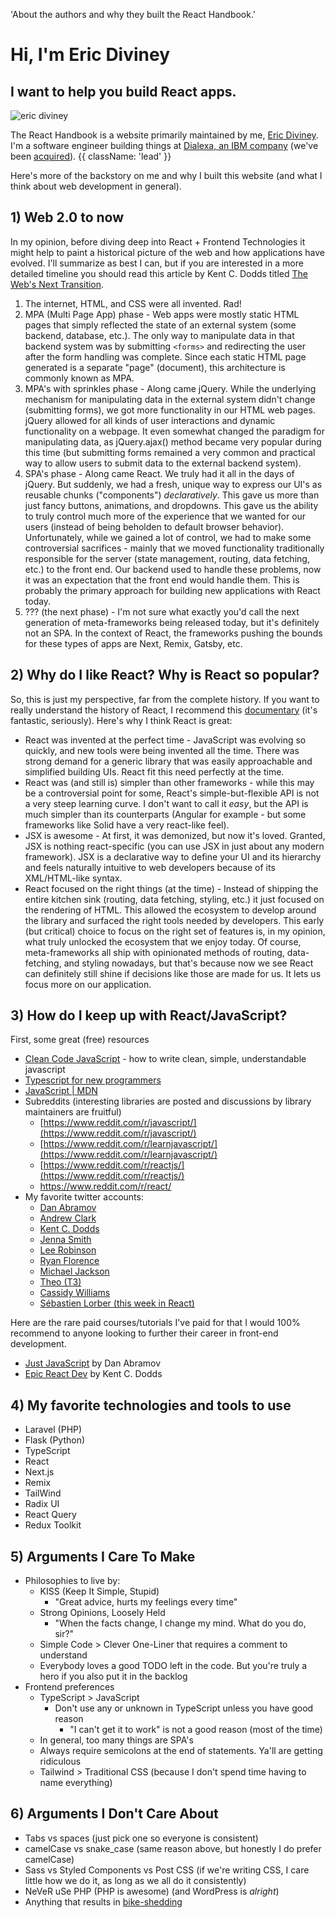   'About the authors and why they built the React Handbook.'

# Hi, I'm Eric Diviney

## I want to help you build React apps.

<img
  className="max-w-[170px] rounded-full"
  src="/eric-diviney.jpg"
  alt="eric diviney"
/>

The React Handbook is a website primarily maintained by me, [Eric Diviney](https://twitter.com/EricDiviney). I'm a software engineer building things at [Dialexa, an IBM company](https://www.dialexa.com/) (we've been [acquired](https://newsroom.ibm.com/2022-09-22-IBM-Acquires-Dialexa-to-Speed-Digital-Innovation)). {{ className: 'lead' }}

Here's more of the backstory on me and why I built this website (and what I think about web development in general).

## 1) Web 2.0 to now

In my opinion, before diving deep into React + Frontend Technologies it might help to paint a historical picture of the web and how applications have evolved. I'll summarize as best I can, but if you are interested in a more detailed timeline you should read this article by Kent C. Dodds titled [The Web's Next Transition](https://www.epicweb.dev/the-webs-next-transition).

1. The internet, HTML, and CSS were all invented. Rad!
2. MPA (Multi Page App) phase - Web apps were mostly static HTML pages that simply reflected the state of an external system (some backend, database, etc.). The only way to manipulate data in that backend system was by submitting `<forms>` and redirecting the user after the form handling was complete. Since each static HTML page generated is a separate "page" (document), this architecture is commonly known as MPA.
3. MPA's with sprinkles phase - Along came jQuery. While the underlying mechanism for manipulating data in the external system didn't change (submitting forms), we got more functionality in our HTML web pages. jQuery allowed for all kinds of user interactions and dynamic functionality on a webpage. It even somewhat changed the paradigm for manipulating data, as jQuery.ajax() method became very popular during this time (but submitting forms remained a very common and practical way to allow users to submit data to the external backend system).
4. SPA's phase - Along came React. We truly had it all in the days of jQuery. But suddenly, we had a fresh, unique way to express our UI's as reusable chunks ("components") _declaratively_. This gave us more than just fancy buttons, animations, and dropdowns. This gave us the ability to truly control much more of the experience that we wanted for our users (instead of being beholden to default browser behavior). Unfortunately, while we gained a lot of control, we had to make some controversial sacrifices - mainly that we moved functionality traditionally responsible for the server (state management, routing, data fetching, etc.) to the front end. Our backend used to handle these problems, now it was an expectation that the front end would handle them. This is probably the primary approach for building new applications with React today.
5. ??? (the next phase) - I'm not sure what exactly you'd call the next generation of meta-frameworks being released today, but it's definitely not an SPA. In the context of React, the frameworks pushing the bounds for these types of apps are Next, Remix, Gatsby, etc.

## 2) Why do I like React? Why is React so popular?

So, this is just my perspective, far from the complete history. If you want to really understand the history of React, I recommend this [documentary](https://www.youtube.com/watch?v=8pDqJVdNa44) (it's fantastic, seriously). Here's why I think React is great:

- React was invented at the perfect time - JavaScript was evolving so quickly, and new tools were being invented all the time. There was strong demand for a generic library that was easily approachable and simplified building UIs. React fit this need perfectly at the time.
- React was (and still is) simpler than other frameworks - while this may be a controversial point for some, React's simple-but-flexible API is not a very steep learning curve. I don't want to call it _easy_, but the API is much simpler than its counterparts (Angular for example - but some frameworks like Solid have a very react-like feel).
- JSX is awesome - At first, it was demonized, but now it's loved. Granted, JSX is nothing react-specific (you can use JSX in just about any modern framework). JSX is a declarative way to define your UI and its hierarchy and feels naturally intuitive to web developers because of its XML/HTML-like syntax.
- React focused on the right things (at the time) - Instead of shipping the entire kitchen sink (routing, data fetching, styling, etc.) it just focused on the rendering of HTML. This allowed the ecosystem to develop around the library and surfaced the right tools needed by developers. This early (but critical) choice to focus on the right set of features is, in my opinion, what truly unlocked the ecosystem that we enjoy today. Of course, meta-frameworks all ship with opinionated methods of routing, data-fetching, and styling nowadays, but that's because now we see React can definitely still shine if decisions like those are made for us. It lets us focus more on our application.

## 3) How do I keep up with React/JavaScript?

First, some great (free) resources

- [Clean Code JavaScript](https://github.com/ryanmcdermott/clean-code-javascript) - how to write clean, simple, understandable javascript
- [Typescript for new programmers](https://www.typescriptlang.org/docs/handbook/typescript-from-scratch.html)
- [JavaScript | MDN](https://developer.mozilla.org/en-US/docs/Web/JavaScript)
- Subreddits (interesting libraries are posted and discussions by library maintainers are fruitful)
  - [https://www.reddit.com/r/javascript/](https://www.reddit.com/r/javascript/)
  - [https://www.reddit.com/r/learnjavascript/](https://www.reddit.com/r/learnjavascript/)
  - [https://www.reddit.com/r/reactjs/](https://www.reddit.com/r/reactjs/)
  - https://www.reddit.com/r/react/
- My favorite twitter accounts:
  - [Dan Abramov](https://twitter.com/dan_abramov)
  - [Andrew Clark](https://twitter.com/acdlite)
  - [Kent C. Dodds](https://twitter.com/kentcdodds)
  - [Jenna Smith](https://twitter.com/jjenzz)
  - [Lee Robinson](https://twitter.com/leeerob)
  - [Ryan Florence](https://twitter.com/ryanflorence)
  - [Michael Jackson](https://twitter.com/mjackson)
  - [Theo (T3)](https://twitter.com/t3dotgg)
  - [Cassidy Williams](https://twitter.com/cassidoo)
  - [Sébastien Lorber (this week in React)](https://twitter.com/sebastienlorber)

Here are the rare paid courses/tutorials I've paid for that I would 100% recommend to anyone looking to further their career in front-end development.

- [Just JavaScript](https://justjavascript.com/) by Dan Abramov
- [Epic React Dev](https://epicreact.dev/) by Kent C. Dodds

## 4) My favorite technologies and tools to use

- Laravel (PHP)
- Flask (Python)
- TypeScript
- React
- Next.js
- Remix
- TailWind
- Radix UI
- React Query
- Redux Toolkit

## 5) Arguments I Care To Make

- Philosophies to live by:
  - KISS (Keep It Simple, Stupid)
    - "Great advice, hurts my feelings every time"
  - Strong Opinions, Loosely Held
    - "When the facts change, I change my mind. What do you do, sir?"
  - Simple Code > Clever One-Liner that requires a comment to understand
  - Everybody loves a good TODO left in the code. But you're truly a hero if you also put it in the backlog
- Frontend preferences
  - TypeScript > JavaScript
    - Don't use any or unknown in TypeScript unless you have good reason
      - "I can't get it to work" is not a good reason (most of the time)
  - In general, too many things are SPA's
  - Always require semicolons at the end of statements. Ya'll are getting ridiculous
  - Tailwind > Traditional CSS (because I don't spend time having to name everything)

## 6) Arguments I Don't Care About

- Tabs vs spaces (just pick one so everyone is consistent)
- camelCase vs snake_case (same reason above, but honestly I do prefer camelCase)
- Sass vs Styled Components vs Post CSS (if we're writing CSS, I care little how we do it, as long as we all do it consistently)
- NeVeR uSe PHP (PHP is awesome) (and WordPress is _alright_)
- Anything that results in [bike-shedding](https://en.wikipedia.org/wiki/Law_of_triviality)
